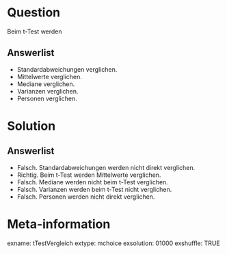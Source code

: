 Question 
======== 

Beim t-Test werden

Answerlist
----------

* Standardabweichungen verglichen. 
* Mittelwerte verglichen. 
* Mediane verglichen. 
* Varianzen verglichen. 
* Personen verglichen. 

Solution
========

Answerlist
----------

* Falsch. Standardabweichungen werden nicht direkt verglichen.
* Richtig. Beim t-Test werden Mittelwerte verglichen.
* Falsch. Mediane werden nicht beim t-Test verglichen.
* Falsch. Varianzen werden beim t-Test nicht verglichen.
* Falsch. Personen werden nicht direkt verglichen.

Meta-information
================
exname: tTestVergleich
extype: mchoice 
exsolution: 01000
exshuffle: TRUE
